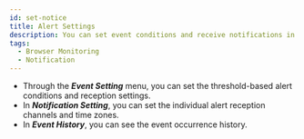 ```yaml
---
id: set-notice
title: Alert Settings
description: You can set event conditions and receive notifications in various forms.
tags:
  - Browser Monitoring
  - Notification
---
```


- Through the **_Event Setting_** menu, you can set the threshold-based alert conditions and reception settings.
- In **_Notification Setting_**, you can set the individual alert reception channels and time zones.
- In **_Event History_**, you can see the event occurrence history.


<Notecommonsetnotice />
